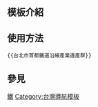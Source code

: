 <includeonly><!-- 在這裡加入模板的保護標識 --></includeonly><noinclude>{{template doc page viewed directly}}</noinclude>
<!-- 在本行下編輯模板說明 -->
== 模板介紹 ==

== 使用方法 ==
<pre>
{{台北市首都鐵道沿線產業遺產群}}
</pre>

== 參見 ==

<includeonly>
<!-- 本行下加入模板的分類 -->

[[Category:台灣文化資產模板|鐵]]
[[Category:台灣導航模板]]

<!-- 本行下加入模板的跨語言鏈接 -->

</includeonly>
